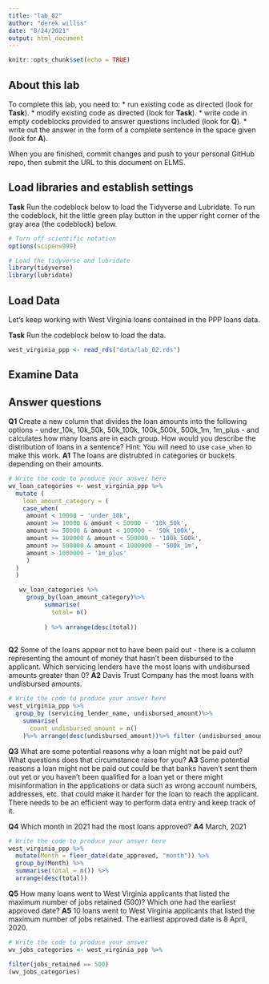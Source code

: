 ```yaml
---
title: "lab_02"
author: "derek willis"
date: "8/24/2021"
output: html_document
---
```


```r
knitr::opts_chunk$set(echo = TRUE)
```

## About this lab

To complete this lab, you need to:
* run existing code as directed (look for **Task**).
* modify existing code as directed (look for **Task**).
* write code in empty codeblocks provided to answer questions included (look for **Q**).
* write out the answer in the form of a complete sentence in the space given (look for **A**).

When you are finished, commit changes and push to your personal GitHub repo, then submit the URL to this document on ELMS.

## Load libraries and establish settings

**Task** Run the codeblock below to load the Tidyverse and Lubridate. To run the codeblock, hit the little green play button in the upper right corner of the gray area (the codeblock) below.

```r
# Turn off scientific notation
options(scipen=999)

# Load the tidyverse and lubridate
library(tidyverse)
library(lubridate)
```

## Load Data

Let's keep working with West Virginia loans contained in the PPP loans data.  

**Task** Run the codeblock below to load the data.

```r
west_virginia_ppp <- read_rds("data/lab_02.rds")
```

## Examine Data

## Answer questions

**Q1** Create a new column that divides the loan amounts into the following options - under_10k, 10k_50k, 50k_100k, 100k_500k, 500k_1m, 1m_plus - and calculates how many loans are in each group. How would you describe the distribution of loans in a sentence?
Hint: You will need to use `case_when` to make this work.
**A1** The loans are distrubted in categories or buckets depending on their amounts. 

```r
# Write the code to produce your answer here
wv_loan_categories <- west_virginia_ppp %>% 
  mutate (
    loan_amount_category = (
    case_when(
     amount < 10000 ~ 'under_10k',
     amount >= 10000 & amount < 50000 ~ '10k_50k',
     amount >= 50000 & amount < 100000 ~ '50k_100k',
     amount >= 100000 & amount < 500000 ~ '100k_500k',
     amount >= 500000 & amount < 1000000 ~ '500k_1m',
     amount > 1000000 ~ '1m_plus'
     )
  )
  )

   wv_loan_categories %>%
     group_by(loan_amount_category)%>%
          summarise(
            total= n()
          
          ) %>% arrange(desc(total))
 

```

**Q2** Some of the loans appear not to have been paid out - there is a column representing the amount of money that hasn't been disbursed to the applicant. Which servicing lenders have the most loans with undisbursed amounts greater than 0?
**A2** Davis Trust Company has the most loans with undisbursed amounts.

```r
# Write the code to produce your answer here
west_virginia_ppp %>% 
  group_by (servicing_lender_name, undisbursed_amount)%>%
    summarise(
      count_undisbursed_amount = n()
    )%>% arrange(desc(undisbursed_amount))%>% filter (undisbursed_amount > 0)

```

**Q3** What are some potential reasons why a loan might not be paid out? What questions does that circumstance raise for you?
**A3** Some potential reasons a loan might not be paid out could be that banks haven't sent them out yet or you haven't been qualified for a loan yet or there might misinformation in the applications or data such as wrong account numbers, addresses, etc. that could make it harder for the loan to reach the applicant. There needs to be an efficient way to perform data entry and keep track of it.

**Q4** Which month in 2021 had the most loans approved?
**A4** March, 2021

```r
# Write the code to produce your answer here
west_virginia_ppp %>% 
  mutate(Month = floor_date(date_approved, "month")) %>%
  group_by(Month) %>%
  summarise(total = n()) %>%
  arrange(desc(total))
```

**Q5** How many loans went to West Virginia applicants that listed the maximum number of jobs retained (500)? Which one had the earliest approved date?
**A5** 10 loans went to West Virginia applicants that listed the maximum number of jobs retained. The earliest approved date is 8 April, 2020.

```r
# Write the code to produce your answer
wv_jobs_categories <- west_virginia_ppp %>%

filter(jobs_retained == 500)
(wv_jobs_categories)
```
